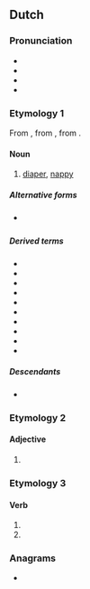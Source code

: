 ==Dutch==

===Pronunciation===
* {{IPA|nl|/ˈlœy̯.ər/}}
* {{audio|nl|Nl-luier.ogg|Audio}}
* {{hyphenation|nl|lui|er}}
* {{rhyme|nl|œy̯ər|s=2}}

===Etymology 1===
From {{inh|nl|dum|ludere}}, from {{inh|nl|odt|*lūthara}}, from {{inh|nl|gem-pro|*lūþarō}}.

====Noun====
{{nl-noun|m|-s|luiertje}}

# [[diaper]], [[nappy]]

=====Alternative forms=====
* {{l|nl|luur}} {{qualifier|dialectal}}

=====Derived terms=====
* {{l|nl|babyluier}}
* {{l|nl|incontinentieluier}}
* {{l|nl|kinderluier}}
* {{l|nl|luierbroekje}}
* {{l|nl|luiercentrale}}
* {{l|nl|luiermand}}
* {{l|nl|luierstoel}}
* {{l|nl|luieruitslag}}
* {{l|nl|poepluier}}
* {{l|nl|wegwerpluier}}

=====Descendants=====
* {{desc|dcr|luur}}

===Etymology 2===

====Adjective====
{{head|nl|adjective form}}

# {{nl-adj form of|comp|lui}}

===Etymology 3===

====Verb====
{{head|nl|verb form}}

# {{nl-verb form of|p=1|n=sg|t=pres|m=ind|luieren}}
# {{nl-verb form of|m=imp|luieren}}

===Anagrams===
* {{l|nl|ruile}}